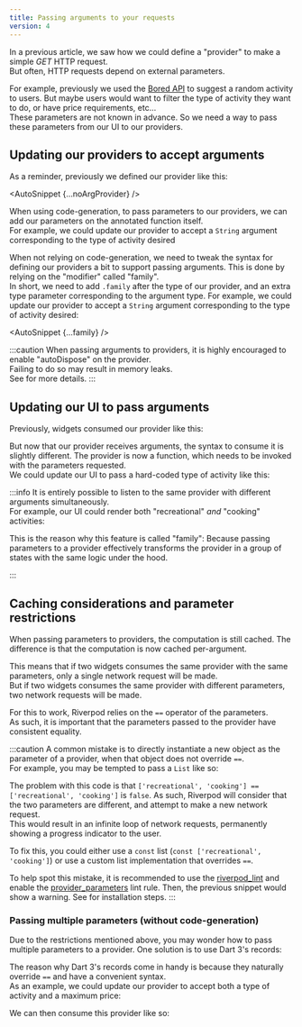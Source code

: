 ```yaml
---
title: Passing arguments to your requests
version: 4
---
```



In a previous article, we saw how we could define a "provider" to make
a simple _GET_ HTTP request.  
But often, HTTP requests depend on external parameters.

For example, previously we used the [Bored API](https://boredapi.com/)
to suggest a random activity to users.
But maybe users would want to filter the type of activity they want to do,
or have price requirements, etc...  
These parameters are not known in advance. So we need a way to pass
these parameters from our UI to our providers.

## Updating our providers to accept arguments

As a reminder, previously we defined our provider like this:

<AutoSnippet {...noArgProvider} />

When using code-generation, to pass parameters to our providers, we can add our parameters
on the annotated function itself.  
For example, we could update our provider to accept a `String` argument
corresponding to the type of activity desired

When not relying on code-generation, we need to tweak the syntax for defining
our providers a bit to support passing arguments. This is done by relying on
the "modifier" called "family".  
In short, we need to add `.family` after the type of our provider, and
an extra type parameter corresponding to the argument type.
For example, we could update our provider to accept a `String` argument
corresponding to the type of activity desired:


<AutoSnippet {...family} />

:::caution
When passing arguments to providers, it is highly encouraged to
enable "autoDispose" on the provider.  
Failing to do so may result in memory leaks.  
See <Link documentID="concept2/auto_dispose" /> for more details.
:::

## Updating our UI to pass arguments

Previously, widgets consumed our provider like this:

<AutoSnippet raw={consumerProvider} />

But now that our provider receives arguments, the syntax to consume it is slightly
different. The provider is now a function, which needs to be invoked with the parameters
requested.  
We could update our UI to pass a hard-coded type of activity like this:

<AutoSnippet raw={consumerFamily} />

:::info
It is entirely possible to listen to the same provider with different arguments
simultaneously.  
For example, our UI could render both "recreational" _and_ "cooking" activities:

<AutoSnippet raw={multipleConsumerFamily} />

This is the reason why this feature is called "family": Because passing
parameters to a provider effectively transforms the provider in a group of
states with the same logic under the hood.

:::

## Caching considerations and parameter restrictions

When passing parameters to providers, the computation is still cached.
The difference is that the computation is now cached per-argument.

This means that if two widgets consumes the same provider with the same
parameters, only a single network request will be made.  
But if two widgets consumes the same provider with different parameters,
two network requests will be made.

For this to work, Riverpod relies on the `==` operator of the parameters.  
As such, it is important that the parameters passed to the provider
have consistent equality.

:::caution
A common mistake is to directly instantiate a new object as the parameter
of a provider, when that object does not override `==`.  
For example, you may be tempted to pass a `List` like so:

<AutoSnippet raw={consumerListFamily} />

The problem with this code is that `['recreational', 'cooking'] == ['recreational', 'cooking']` is `false`.
As such, Riverpod will consider that the two parameters are different,
and attempt to make a new network request.  
This would result in an infinite loop of network requests, permanently
showing a progress indicator to the user.

To fix this, you could either use a `const` list (`const ['recreational', 'cooking']`)
or use a custom list implementation that overrides `==`.

To help spot this mistake, it is recommended to use the [riverpod_lint](https://pub.dev/packages/riverpod_lint)
and enable the [provider_parameters](https://github.com/rrousselGit/riverpod/tree/master/packages/riverpod_lint#provider_parameters)
lint rule. Then, the previous snippet would show a warning.
See <Link documentID="introduction/getting_started" hash="enabling-riverpod_lintcustom_lint" /> for installation steps.
:::

### Passing multiple parameters (without code-generation)

Due to the restrictions mentioned above, you may wonder how to pass
multiple parameters to a provider. One solution is to use Dart 3's records:

The reason why Dart 3's records come in handy is because they
naturally override `==` and have a convenient syntax.  
As an example, we could update our provider to accept both a type of activity
and a maximum price:

<AutoSnippet raw={tupleFamily} />

We can then consume this provider like so:

<AutoSnippet raw={consumerTupleFamily} />

